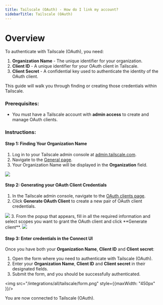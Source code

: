 ```yaml
---
title: Tailscale (OAuth) - How do I link my account?
sidebarTitle: Tailscale (OAuth)
---
```


# Overview

To authenticate with Tailscale (OAuth), you need:
1. **Organization Name** - The unique identifier for your organization.
2. **Client ID** - A unique identifier for your OAuth client in Tailscale.
3. **Client Secret** - A confidential key used to authenticate the identity of the OAuth client.

This guide will walk you through finding or creating those credentials within Tailscale.

### Prerequisites:

- You must have a Tailscale account with **admin access** to create and manage OAuth clients.

### Instructions:

#### Step 1: Finding Your Organization Name
1. Log in to your Tailscale admin console at [admin.tailscale.com](https://admin.tailscale.com).
2. Navigate to the [General page](https://login.tailscale.com/admin/settings/general).
3. Your Organization Name will be displayed in the **Organization** field.
<img src="/integrations/all/tailscale-api-key/general.png" />

#### Step 2: Generating your OAuth Client Credentials

1. In the Tailscale admin console, navigate to the [OAuth clients page](https://login.tailscale.com/admin/settings/keys).
2. Click **Generate OAuth Client** to create a new pair of OAuth client credentials.
<img src="/integrations/all/tailscale/generate_oauth_client.png" />
3. From the popup that appears, fill in all the required information and select scopes you want to grant the OAuth client and click **Generate client**.
<img src="/integrations/all/tailscale/generate_client_form.png" />

#### Step 3: Enter credentials in the Connect UI

Once you have both your **Organization Name**, **Client ID** and **Client secret**:
1. Open the form where you need to authenticate with Tailscale (OAuth).
2. Enter your **Organization Name**, **Client ID** and **Client secret** in their designated fields.
3. Submit the form, and you should be successfully authenticated.

<img src="/integrations/all/tailscale/form.png" style={{maxWidth: "450px" }}/>

You are now connected to Tailscale (OAuth).